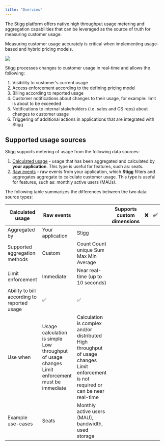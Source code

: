 ```yaml
---
title: "Overview"
---
```


The Stigg platform offers native high throughput usage metering and aggregation capabilities that can be leveraged as the source of truth for measuring customer usage. 

Measuring customer usage accurately is critical when implementing usage-based and hybrid pricing models.

![](/images/907452d-image.png)

Stigg processes changes to customer usage in real-time and allows the following:

1. Visibility to customer's current usage
2. Access enforcement according to the defining pricing model
3. Billing according to reported usage
4. Customer notifications about changes to their usage, for example: limit is about to be exceeded
5. Notifications to internal stakeholders (i.e. sales and CS reps) about changes to customer usage
6. Triggering of additional actions in applications that are integrated with Stigg

## Supported usage sources

Stigg supports metering of usage from the following data sources:

1. [Calculated usage](reporting-calculated-usage) \- usage that has been aggregated and calculated by **your application**. This type is useful for features, such as: seats.
2. [Raw events](reporting-raw-events) \- raw events from your application, which **Stigg** filters and aggregates aggregate to calculate customer usage. This type is useful for features, such as: monthly active users (MAUs).

The following table summarizes the differences between the two data source types:

| Calculated usage                            | Raw events                                                                                        |                                                                                                                                         | Supports custom dimensions | ❌ | ✅ |
| ------------------------------------------- | ------------------------------------------------------------------------------------------------- | --------------------------------------------------------------------------------------------------------------------------------------- | -------------------------- | - | - |
| Aggregated by                               | Your application                                                                                  | Stigg                                                                                                                                   |                            |   |   |
| Supported aggregation methods               | Custom                                                                                            | Count  Count unique  Sum  Max  Min  Average                                                                                             |                            |   |   |
| Limit enforcement                           | Immediate                                                                                         | Near real-time (up to 10 seconds)                                                                                                       |                            |   |   |
| Ability to bill according to reported usage | ✅                                                                                                 | ✅                                                                                                                                       |                            |   |   |
| Use when                                    | Usage calculation is simple  Low throughput of usage changes  Limit enforcement must be immediate | Calculation is complex and/or distributed  High throughput of usage changes  Limit enforcement is not required or can be near real-time |                            |   |   |
| Example use-cases                           | Seats                                                                                             | Monthly active users (MAU), bandwidth, used storage                                                                                     |                            |   |   |